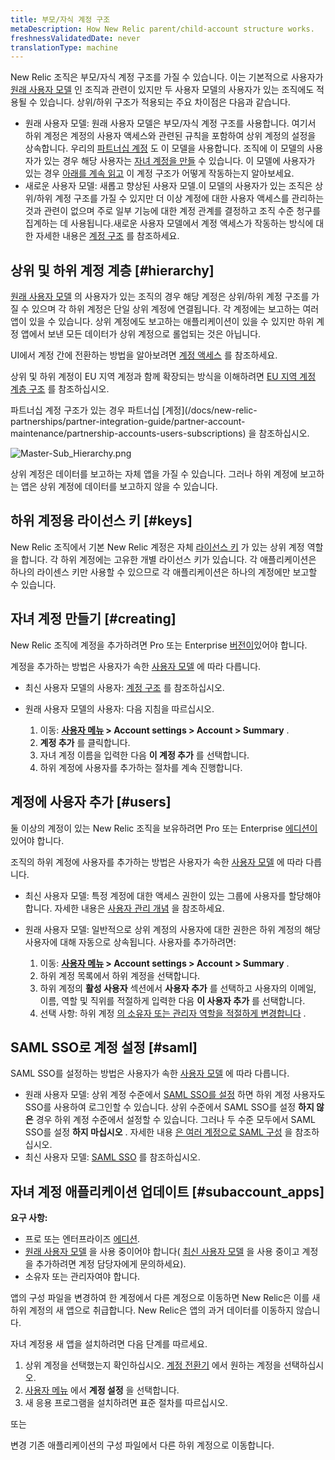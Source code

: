 ```yaml
---
title: 부모/자식 계정 구조
metaDescription: How New Relic parent/child-account structure works.
freshnessValidatedDate: never
translationType: machine
---
```



New Relic 조직은 부모/자식 계정 구조를 가질 수 있습니다. 이는 기본적으로 사용자가 [원래 사용자 모델](/docs/accounts/original-accounts-billing/original-product-based-pricing/overview-user-models) 인 조직과 관련이 있지만 두 사용자 모델의 사용자가 있는 조직에도 적용될 수 있습니다. 상위/하위 구조가 적용되는 주요 차이점은 다음과 같습니다.

* 원래 사용자 모델: 원래 사용자 모델은 부모/자식 계정 구조를 사용합니다. 여기서 하위 계정은 계정의 사용자 액세스와 관련된 규칙을 포함하여 상위 계정의 설정을 상속합니다. 우리의 [파트너십 계정](/docs/new-relic-partnerships/partner-integration-guide/partner-account-maintenance/partnership-accounts-users-subscriptions) 도 이 모델을 사용합니다. 조직에 이 모델의 사용자가 있는 경우 해당 사용자는 [자녀 계정을 만들](#creating) 수 있습니다. 이 모델에 사용자가 있는 경우 [아래를 계속 읽고](#hierarchy) 이 계정 구조가 어떻게 작동하는지 알아보세요.
* 새로운 사용자 모델: 새롭고 향상된 사용자 모델.이 모델의 사용자가 있는 조직은 상위/하위 계정 구조를 가질 수 있지만 더 이상 계정에 대한 사용자 액세스를 관리하는 것과 관련이 없으며 주로 일부 기능에 대한 계정 관계를 결정하고 조직 수준 청구를 집계하는 데 사용됩니다.새로운 사용자 모델에서 계정 액세스가 작동하는 방식에 대한 자세한 내용은 [계정 구조](/docs/accounts/accounts-billing/account-structure/new-relic-account-structure) 를 참조하세요.

## 상위 및 하위 계정 계층 [#hierarchy]

[원래 사용자 모델](#requirements) 의 사용자가 있는 조직의 경우 해당 계정은 상위/하위 계정 구조를 가질 수 있으며 각 하위 계정은 단일 상위 계정에 연결됩니다. 각 계정에는 보고하는 여러 앱이 있을 수 있습니다. 상위 계정에도 보고하는 애플리케이션이 있을 수 있지만 하위 계정 앱에서 보낸 모든 데이터가 상위 계정으로 롤업되는 것은 아닙니다.

UI에서 계정 간에 전환하는 방법을 알아보려면 [계정 액세스](/docs/accounts/accounts-billing/general-account-settings/factors-affecting-access-features-data#account-access) 를 참조하세요.

상위 및 하위 계정이 EU 지역 계정과 함께 확장되는 방식을 이해하려면 [EU 지역 계정 계층 구조](/docs/using-new-relic/welcome-new-relic/getting-started/introduction-eu-region-data-center#global-account-hierarchy) 를 참조하십시오.

<Callout variant="tip">
  파트너십 계정 구조가 있는 경우 파트너십 [계정](/docs/new-relic-partnerships/partner-integration-guide/partner-account-maintenance/partnership-accounts-users-subscriptions) 을 참조하십시오.
</Callout>

<img
  title="Master-Sub_Hierarchy.png"
  alt="Master-Sub_Hierarchy.png"
  src={accountsParentChildAccountStructure}
/>

<figcaption>
  상위 계정은 데이터를 보고하는 자체 앱을 가질 수 있습니다. 그러나 하위 계정에 보고하는 앱은 상위 계정에 데이터를 보고하지 않을 수 있습니다.
</figcaption>

## 하위 계정용 라이선스 키 [#keys]

New Relic 조직에서 기본 New Relic 계정은 자체 [라이선스 키](/docs/apis/intro-apis/new-relic-api-keys/#ingest-license-key) 가 있는 상위 계정 역할을 합니다. 각 하위 계정에는 고유한 개별 라이선스 키가 있습니다. 각 애플리케이션은 하나의 라이센스 키만 사용할 수 있으므로 각 애플리케이션은 하나의 계정에만 보고할 수 있습니다.

## 자녀 계정 만들기 [#creating]

New Relic 조직에 계정을 추가하려면 Pro 또는 Enterprise [버전이](/docs/accounts/accounts-billing/new-relic-one-pricing-billing/new-relic-one-pricing-billing/#editions)있어야 합니다.

계정을 추가하는 방법은 사용자가 속한 [사용자 모델](/docs/accounts/original-accounts-billing/original-users-roles/overview-user-models) 에 따라 다릅니다.

* 최신 사용자 모델의 사용자: [계정 구조](/docs/accounts/accounts-billing/account-structure/new-relic-account-structure/#new-model) 를 참조하십시오.

* 원래 사용자 모델의 사용자: 다음 지침을 따르십시오.

  1. 이동: **[사용자 메뉴](/docs/accounts/accounts-billing/general-account-settings/intro-account-settings) > Account settings > Account > Summary** .
  2. **계정 추가** 를 클릭합니다.
  3. 자녀 계정 이름을 입력한 다음 **이 계정 추가** 를 선택합니다.
  4. 하위 계정에 사용자를 추가하는 절차를 계속 진행합니다.

## 계정에 사용자 추가 [#users]

둘 이상의 계정이 있는 New Relic 조직을 보유하려면 Pro 또는 Enterprise [에디션이](/docs/accounts/accounts-billing/new-relic-one-pricing-billing/new-relic-one-pricing-billing/#editions)있어야 합니다.

조직의 하위 계정에 사용자를 추가하는 방법은 사용자가 속한 [사용자 모델](/docs/accounts/original-accounts-billing/original-users-roles/overview-user-models) 에 따라 다릅니다.

* 최신 사용자 모델: 특정 계정에 대한 액세스 권한이 있는 그룹에 사용자를 할당해야 합니다. 자세한 내용은 [사용자 관리 개념](/docs/accounts/accounts-billing/new-relic-one-user-management/user-management-concepts#understand-concepts) 을 참조하세요.

* 원래 사용자 모델: 일반적으로 상위 계정의 사용자에 대한 권한은 하위 계정의 해당 사용자에 대해 자동으로 상속됩니다. 사용자를 추가하려면:

  1. 이동: **[사용자 메뉴](/docs/accounts/accounts-billing/general-account-settings/intro-account-settings) > Account settings > Account > Summary** .
  2. 하위 계정 목록에서 하위 계정을 선택합니다.
  3. 하위 계정의 **활성 사용자** 섹션에서 **사용자 추가** 를 선택하고 사용자의 이메일, 이름, 역할 및 직위를 적절하게 입력한 다음 **이 사용자 추가** 를 선택합니다.
  4. 선택 사항: 하위 계정 [의 소유자 또는 관리자 역할을 적절하게 변경합니다](/docs/accounts-partnerships/accounts/account-setup/adding-updating-users) .

## SAML SSO로 계정 설정 [#saml]

SAML SSO를 설정하는 방법은 사용자가 속한 [사용자 모델](/docs/accounts/original-accounts-billing/original-users-roles/overview-user-models) 에 따라 다릅니다.

* 원래 사용자 모델: 상위 계정 수준에서 [SAML SSO를 설정](/docs/accounts-partnerships/accounts/saml-single-sign/setting-sso) 하면 하위 계정 사용자도 SSO를 사용하여 로그인할 수 있습니다. 상위 수준에서 SAML SSO를 설정 **하지 않은** 경우 하위 계정 수준에서 설정할 수 있습니다. 그러나 두 수준 모두에서 SAML SSO를 설정 **하지 마십시오** . 자세한 내용 [은 여러 계정으로 SAML 구성](/docs/accounts-partnerships/accounts/saml-single-sign/configuring-saml-multiple-accounts) 을 참조하십시오.
* 최신 사용자 모델: [SAML SSO](/docs/accounts/accounts-billing/new-relic-one-user-management/authentication-domains-saml-sso-scim-more) 를 참조하십시오.

## 자녀 계정 애플리케이션 업데이트 [#subaccount_apps]

**요구 사항:**

* 프로 또는 엔터프라이즈 [에디션](/docs/accounts/accounts-billing/new-relic-one-pricing-billing/new-relic-one-pricing-billing/#editions).
* [원래 사용자 모델](/docs/accounts/original-accounts-billing/original-users-roles/overview-user-models) 을 사용 중이어야 합니다( [최신 사용자 모델](/docs/accounts/original-accounts-billing/original-users-roles/overview-user-models) 을 사용 중이고 계정을 추가하려면 계정 담당자에게 문의하세요).
* 소유자 또는 관리자여야 합니다.

앱의 구성 파일을 변경하여 한 계정에서 다른 계정으로 이동하면 New Relic은 이를 새 하위 계정의 새 앱으로 취급합니다. New Relic은 앱의 과거 데이터를 이동하지 않습니다.

자녀 계정용 새 앱을 설치하려면 다음 단계를 따르세요.

1. 상위 계정을 선택했는지 확인하십시오. [계정 전환기](/docs/new-relic-solutions/get-started/glossary/#account-switcher) 에서 원하는 계정을 선택하십시오.
2. [사용자 메뉴](/docs/accounts/accounts-billing/general-account-settings/intro-account-settings) 에서 **계정 설정** 을 선택합니다.
3. 새 응용 프로그램을 설치하려면 표준 절차를 따르십시오.

또는

변경 <InlinePopover type="licenseKey"/>기존 애플리케이션의 구성 파일에서 다른 하위 계정으로 이동합니다.